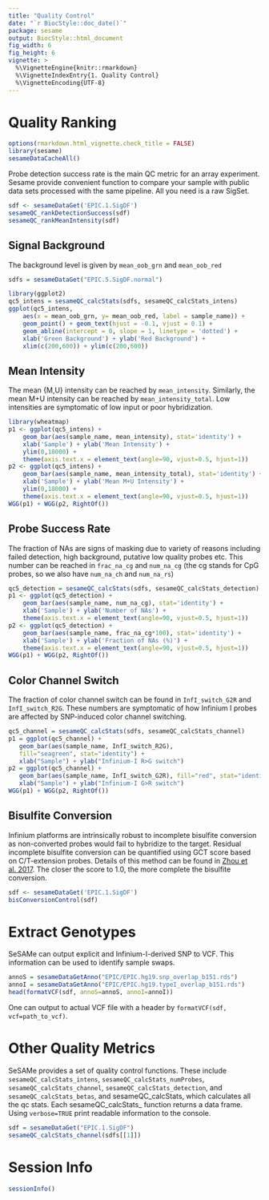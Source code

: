```yaml
---
title: "Quality Control"
date: "`r BiocStyle::doc_date()`"
package: sesame
output: BiocStyle::html_document
fig_width: 6
fig_height: 6
vignette: >
  %\VignetteEngine{knitr::rmarkdown}
  %\VignetteIndexEntry{1. Quality Control}
  %\VignetteEncoding{UTF-8}
---
```


# Quality Ranking

```r
options(rmarkdown.html_vignette.check_title = FALSE)
library(sesame)
sesameDataCacheAll()
```

Probe detection success rate is the main QC metric for an array
experiment.
Sesame provide convenient function to compare your sample with
public data sets processed with the same pipeline. All you need
is a raw SigSet.
```r
sdf <- sesameDataGet('EPIC.1.SigDF')
sesameQC_rankDetectionSuccess(sdf)
sesameQC_rankMeanIntensity(sdf)
```

## Signal Background

The background level is given by `mean_oob_grn` and `mean_oob_red`
```r
sdfs = sesameDataGet("EPIC.5.SigDF.normal")
```

```r
library(ggplot2)
qc5_intens = sesameQC_calcStats(sdfs, sesameQC_calcStats_intens)
ggplot(qc5_intens,
    aes(x = mean_oob_grn, y= mean_oob_red, label = sample_name)) +
    geom_point() + geom_text(hjust = -0.1, vjust = 0.1) +
    geom_abline(intercept = 0, slope = 1, linetype = 'dotted') +
    xlab('Green Background') + ylab('Red Background') +
    xlim(c(200,600)) + ylim(c(200,600))
```

## Mean Intensity

The mean {M,U} intensity can be reached by `mean_intensity`.
Similarly, the mean M+U intensity can be reached by
`mean_intensity_total`. Low intensities are symptomatic of low
input or poor hybridization.

```r
library(wheatmap)
p1 <- ggplot(qc5_intens) +
    geom_bar(aes(sample_name, mean_intensity), stat='identity') +
    xlab('Sample') + ylab('Mean Intensity') +
    ylim(0,18000) +
    theme(axis.text.x = element_text(angle=90, vjust=0.5, hjust=1))
p2 <- ggplot(qc5_intens) +
    geom_bar(aes(sample_name, mean_intensity_total), stat='identity') +
    xlab('Sample') + ylab('Mean M+U Intensity') +
    ylim(0,18000) +
    theme(axis.text.x = element_text(angle=90, vjust=0.5, hjust=1))
WGG(p1) + WGG(p2, RightOf())
```

## Probe Success Rate

The fraction of NAs are signs of masking due to variety of reasons
including failed detection, high background, putative low quality
probes etc. This number can be reached in `frac_na_cg` and 
`num_na_cg` (the cg stands for CpG probes, so we also have
`num_na_ch` and `num_na_rs`)
```r
qc5_detection = sesameQC_calcStats(sdfs, sesameQC_calcStats_detection)
p1 <- ggplot(qc5_detection) +
    geom_bar(aes(sample_name, num_na_cg), stat='identity') +
    xlab('Sample') + ylab('Number of NAs') +
    theme(axis.text.x = element_text(angle=90, vjust=0.5, hjust=1))
p2 <- ggplot(qc5_detection) +
    geom_bar(aes(sample_name, frac_na_cg*100), stat='identity') +
    xlab('Sample') + ylab('Fraction of NAs (%)') +
    theme(axis.text.x = element_text(angle=90, vjust=0.5, hjust=1))
WGG(p1) + WGG(p2, RightOf())
```

## Color Channel Switch

The fraction of color channel switch can be found in 
`InfI_switch_G2R` and `InfI_switch_R2G`. These numbers are 
symptomatic of how Infinium I probes are affected by SNP-induced
color channel switching.
```r
qc5_channel = sesameQC_calcStats(sdfs, sesameQC_calcStats_channel)
p1 = ggplot(qc5_channel) +
   geom_bar(aes(sample_name, InfI_switch_R2G),
   fill="seagreen", stat="identity") +
   xlab("Sample") + ylab("Infinium-I R>G switch")
p2 = ggplot(qc5_channel) +
   geom_bar(aes(sample_name, InfI_switch_G2R), fill="red", stat="identity") +
   xlab("Sample") + ylab("Infinium-I G>R switch")
WGG(p1) + WGG(p2, RightOf())
```

## Bisulfite Conversion

Infinium platforms are intrinsically robust to incomplete bisulfite conversion
as non-converted probes would fail to hybridize to the target. Residual
incomplete bisulfite conversion can be quantified using GCT score based on
C/T-extension probes. Details of this method can be found in
[Zhou et al. 2017](https://academic.oup.com/nar/article/45/4/e22/2290930).
The closer the score to 1.0, the more complete the bisulfite conversion.
```r
sdf <- sesameDataGet('EPIC.1.SigDF')
bisConversionControl(sdf)
```

# Extract Genotypes

SeSAMe can output explicit and Infinium-I-derived SNP to VCF.
This information can be used to identify sample swaps.

```r
annoS = sesameDataGetAnno("EPIC/EPIC.hg19.snp_overlap_b151.rds")
annoI = sesameDataGetAnno("EPIC/EPIC.hg19.typeI_overlap_b151.rds")
head(formatVCF(sdf, annoS=annoS, annoI=annoI))
```

One can output to actual VCF file with a header by `formatVCF(sdf,
vcf=path_to_vcf)`.

# Other Quality Metrics

SeSAMe provides a set of quality control functions. These include
`sesameQC_calcStats_intens`, `sesameQC_calcStats_numProbes`,
`sesameQC_calcStats_channel`, `sesameQC_calcStats_detection`,
and `sesameQC_calcStats_betas`, and sesameQC_calcStats, which calculates
all the qc stats. Each sesameQC_calcStats_ function returns a data
frame. Using `verbose=TRUE` print readable information to the console.
```r
sdf = sesameDataGet("EPIC.1.SigDF")
sesameQC_calcStats_channel(sdfs[[1]])
```

# Session Info

```r
sessionInfo()
```